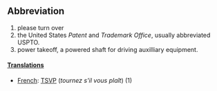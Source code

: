 ==Abbreviation==

#please turn over
# the United States ''Patent'' and ''Trademark Office'', usually abbreviated USPTO.
#power takeoff, a powered shaft for driving auxilliary equipment.

====[[Translation]]s====

*[[French]]: [[TSVP]] (''tournez s'il vous plaît'') (1)